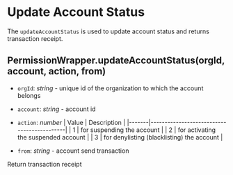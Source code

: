 # Update Account Status

The `updateAccountStatus` is used to update account status and returns transaction receipt.

## PermissionWrapper.updateAccountStatus(orgId, account, action, from)

- `orgId`: _string_ - unique id of the organization to which the account belongs
- `account`: _string_ - account id
- `action`: _number_
  | Value | Description |
  |-------|--------------------------------------------|
  | 1 | for suspending the account |
  | 2 | for activating the suspended account |
  | 3 | for denylisting (blacklisting) the account |

- `from`: _string_ - account send transaction

Return transaction receipt
